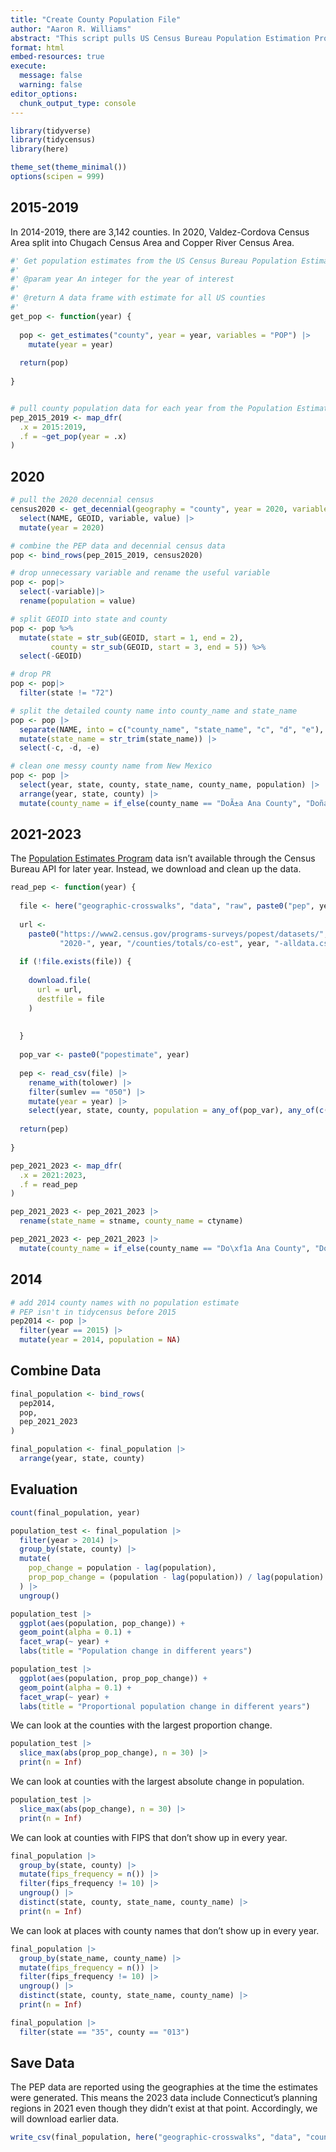 ```yaml
---
title: "Create County Population File"
author: "Aaron R. Williams"
abstract: "This script pulls US Census Bureau Population Estimation Program and Decennial Census data to create a list of counties with population estimates for 2014-2023"
format: html
embed-resources: true
execute: 
  message: false
  warning: false
editor_options: 
  chunk_output_type: console
---
```


```r
library(tidyverse)
library(tidycensus)
library(here)

theme_set(theme_minimal())
options(scipen = 999)

```

## 2015-2019

In 2014-2019, there are 3,142 counties. In 2020, Valdez-Cordova Census Area split into Chugach Census Area and Copper River Census Area.

```r
#' Get population estimates from the US Census Bureau Population Estimation Program
#'
#' @param year An integer for the year of interest
#'
#' @return A data frame with estimate for all US counties
#'
get_pop <- function(year) {
  
  pop <- get_estimates("county", year = year, variables = "POP") |>
    mutate(year = year)
  
  return(pop)
  
}


# pull county population data for each year from the Population Estimates Program
pep_2015_2019 <- map_dfr(
  .x = 2015:2019, 
  .f = ~get_pop(year = .x)
)

```

## 2020

```r
# pull the 2020 decennial census
census2020 <- get_decennial(geography = "county", year = 2020, variables = "P1_001N") |>
  select(NAME, GEOID, variable, value) |>
  mutate(year = 2020)

# combine the PEP data and decennial census data
pop <- bind_rows(pep_2015_2019, census2020)

# drop unnecessary variable and rename the useful variable
pop <- pop|>
  select(-variable)|>
  rename(population = value)

# split GEOID into state and county
pop <- pop %>%
  mutate(state = str_sub(GEOID, start = 1, end = 2),
         county = str_sub(GEOID, start = 3, end = 5)) %>%
  select(-GEOID)

# drop PR
pop <- pop|>
  filter(state != "72")

# split the detailed county name into county_name and state_name
pop <- pop |>
  separate(NAME, into = c("county_name", "state_name", "c", "d", "e"), sep = ",") |>
  mutate(state_name = str_trim(state_name)) |>
  select(-c, -d, -e)

# clean one messy county name from New Mexico
pop <- pop |>
  select(year, state, county, state_name, county_name, population) |>
  arrange(year, state, county) |>
  mutate(county_name = if_else(county_name == "DoÃ±a Ana County", "Doña Ana County", county_name))

```

## 2021-2023

The [Population Estimates Program](https://www.census.gov/data/datasets/time-series/demo/popest/2020s-counties-total.html) data isn't available through the Census Bureau API for later year. Instead, we download and clean up the data.

```r
read_pep <- function(year) {
  
  file <- here("geographic-crosswalks", "data", "raw", paste0("pep", year, ".csv"))
  
  url <- 
    paste0("https://www2.census.gov/programs-surveys/popest/datasets/",
           "2020-", year, "/counties/totals/co-est", year, "-alldata.csv")
  
  if (!file.exists(file)) {
    
    download.file(
      url = url,
      destfile = file
    )
    
    
  }
  
  pop_var <- paste0("popestimate", year)
  
  pep <- read_csv(file) |>
    rename_with(tolower) |>
    filter(sumlev == "050") |>
    mutate(year = year) |>
    select(year, state, county, population = any_of(pop_var), any_of(c("stname", "ctyname")))
  
  return(pep)
  
}

pep_2021_2023 <- map_dfr(
  .x = 2021:2023, 
  .f = read_pep
)

pep_2021_2023 <- pep_2021_2023 |>
  rename(state_name = stname, county_name = ctyname)

pep_2021_2023 <- pep_2021_2023 |>
  mutate(county_name = if_else(county_name == "Do\xf1a Ana County", "Doña Ana County", county_name))

```

## 2014

```r
# add 2014 county names with no population estimate
# PEP isn't in tidycensus before 2015
pep2014 <- pop |>
  filter(year == 2015) |>
  mutate(year = 2014, population = NA)

```

## Combine Data

```r
final_population <- bind_rows(
  pep2014,
  pop,
  pep_2021_2023
)

final_population <- final_population |>
  arrange(year, state, county)

```

## Evaluation

```r
count(final_population, year)

```

```r
population_test <- final_population |>
  filter(year > 2014) |>
  group_by(state, county) |>
  mutate(
    pop_change = population - lag(population),
    prop_pop_change = (population - lag(population)) / lag(population)
  ) |>
  ungroup()

population_test |>
  ggplot(aes(population, pop_change)) +
  geom_point(alpha = 0.1) +
  facet_wrap(~ year) +
  labs(title = "Population change in different years")

population_test |>
  ggplot(aes(population, prop_pop_change)) +
  geom_point(alpha = 0.1) +
  facet_wrap(~ year) +
  labs(title = "Proportional population change in different years")

```

We can look at the counties with the largest proportion change. 

```r
population_test |>
  slice_max(abs(prop_pop_change), n = 30) |>
  print(n = Inf)

```

We can look at counties with the largest absolute change in population. 

```r
population_test |>
  slice_max(abs(pop_change), n = 30) |>
  print(n = Inf)

```

We can look at counties with FIPS that don't show up in every year.

```r
final_population |>
  group_by(state, county) |>
  mutate(fips_frequency = n()) |>
  filter(fips_frequency != 10) |>
  ungroup() |>
  distinct(state, county, state_name, county_name) |>
  print(n = Inf)

```

We can look at places with county names that don't show up in every year.

```r
final_population |>
  group_by(state_name, county_name) |>
  mutate(fips_frequency = n()) |>
  filter(fips_frequency != 10) |>
  ungroup() |>
  distinct(state, county, state_name, county_name) |>
  print(n = Inf)

```

```r
final_population |>
  filter(state == "35", county == "013")

```


## Save Data

The PEP data are reported using the geographies at the time the estimates were generated. This means the 2023 data include Connecticut's planning regions in 2021 even though they didn't exist at that point. Accordingly, we will download earlier data. 

```r
write_csv(final_population, here("geographic-crosswalks", "data", "county-populations.csv"))

```

